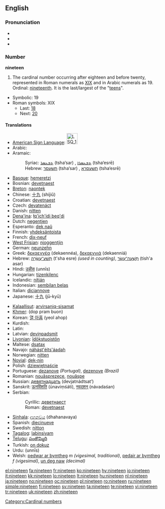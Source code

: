 ==English==

===Pronunciation===
* {{IPA|/naɪnˈtiːn/}}
* {{audio|en-us-nineteen.ogg|Audio (US)}}
* {{rhymes|iːn}}

===Number===
'''nineteen'''

# The cardinal number occurring after eighteen and before twenty, represented in Roman numerals as [[XIX]] and in Arabic numerals as 19.  Ordinal: [[nineteenth]].  It is the last/largest of the "[[teen]]s".
* Symbolic: 19
* Roman symbols: XIX
** Last: [[eighteen|18]]
** Next: [[twenty|20]]

====Translations====
{{top}}
* [[American Sign Language]]: [[Image:LSQ 19.jpg|35px]]
* Arabic: {{Arab|[[تسعة عشر]]}} {{IPAchar|(tísʕaʈ ʕášar)}}
* Aramaic:
*: Syriac: [[ܬܫܥܣܪ]] (tsha‘sar) {{m}}, [[ܬܫܥܣܪܐ]] (tsha‘esrē) {{f}}
*: Hebrew: [[תשעסר]] (tsha‘sar) {{m}}, [[תשעסרא]] (tsha‘esrē) {{f}}
* [[Basque]]: [[hemeretzi]]
* Bosnian: [[devetnaest]]
* [[Breton]]: [[naontek]]
* Chinese: [[十九]] (shíjiǔ)
* Croatian: [[devetnaest]]
* Czech: [[devatenáct]]
* Danish: [[nitten]]
* [[Dena'ina]]: [[łq'ich'idi beq'di]]
* Dutch: [[negentien]] {{f}}
* Esperanto: [[dek naŭ]]
* Finnish: [[yhdeksäntoista]]
* French: [[dix-neuf]] {{m}}
* [[West Frisian]]: [[njoggentjin]]
* German: [[neunzehn]] {{f}}
* Greek: [[δεκαεννέα]] (dekaennéa), [[δεκαεννιά]] (dekaenniá)
* Hebrew: [[תשע עשרה|תְּשַׁע־עֶשְׂרֵה]] (t'sha esre) {{f}} ''(used in counting)'', [[תשעה עשר|תִּשְׁעָה־עָשָׂר]] (tish'a asar) {{m}}
* Hindi: [[उन्नीस]] (unnīs)
* Hungarian: [[tizenkilenc]]
* Icelandic: [[nítján]]
* Indonesian: [[sembilan belas]]
* Italian: [[diciannove]]
* Japanese: [[十九]] (jū-kyū)
{{mid}}
* [[Kalaallisut]]: [[arvirsaniq-sisamat]]
* [[Khmer]]: {{Khmr|[[ដប់ប្រាំបួន]]}} (dop pram buon)
* Korean: [[열 아홉]] (yeol ahop)
* Kurdish: {{KUchar|[[نۆزده‌]]}}
* Latin: {{t-|la|undeviginti|alt=ūndēvīgintī}}
* Latvian: [[deviņpadsmit]]
* [[Livonian]]: [[īdõkstuoistõn]]
* Maltese: [[dsatax]]
* Navajo: [[náhást'éíts'áadah]]
* Norwegian: [[nitten]]
* [[Novial]]: [[dek-nin]]
* Polish: [[dziewiętnaście]]
* Portuguese: [[dezanove]] ''(Portugal)'', [[dezenove]] ''(Brazil)''
* Romanian: [[nouăsprezece]], [[nouăşpe]] {{italbrac|informal}}
* Russian: [[девятнадцать]] (devjatnádtsat’)
* Sanskrit: [[ऊनविंशति]] (ūnaviṃśáti), [[नवदशन्]] (návadaśan)
* Serbian:
*: Cyrillic: [[деветнаест]]
*: Roman: [[devetnaest]]
* [[Sinhala]]: [[දහනවය]] (dhahanavaya)
* Spanish: [[diecinueve]]
* Swedish: [[nitton]]
* [[Tagalog]]: [[labinsiyam]]
* [[Telugu]]: [[పంతొమ్మిది]]
* Turkish: [[on dokuz]]
* Urdu: {{ur-Arab|[[انیس]]}} (unnīs)
* Welsh: [[pedwar ar bymtheg]] ''m (vigesimal, traditional)'', [[pedair ar bymtheg]] ''f (vigesimal)'', [[un deg naw]] ''(decimal)''
{{bottom}}

[[Category:Cardinal numbers]]

[[el:nineteen]]
[[fa:nineteen]]
[[fr:nineteen]]
[[ko:nineteen]]
[[hy:nineteen]]
[[io:nineteen]]
[[it:nineteen]]
[[kk:nineteen]]
[[lo:nineteen]]
[[lt:nineteen]]
[[hu:nineteen]]
[[nl:nineteen]]
[[ja:nineteen]]
[[no:nineteen]]
[[oc:nineteen]]
[[pl:nineteen]]
[[ro:nineteen]]
[[ru:nineteen]]
[[simple:nineteen]]
[[fi:nineteen]]
[[sv:nineteen]]
[[ta:nineteen]]
[[te:nineteen]]
[[vi:nineteen]]
[[tr:nineteen]]
[[uk:nineteen]]
[[zh:nineteen]]